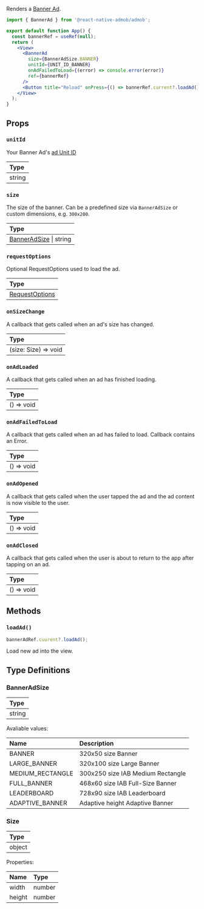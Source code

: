 Renders a [Banner Ad](https://developers.google.com/admob/android/banner).

```jsx
import { BannerAd } from '@react-native-admob/admob';

export default function App() {
  const bannerRef = useRef(null);
  return (
    <View>
      <BannerAd
        size={BannerAdSize.BANNER}
        unitId={UNIT_ID_BANNER}
        onAdFailedToLoad={(error) => console.error(error)}
        ref={bannerRef}
      />
      <Button title="Reload" onPress={() => bannerRef.current?.loadAd()} />
    </View>
  );
}
```

## Props

### `unitId`

Your Banner Ad's [ad Unit ID](https://support.google.com/admob/answer/7356431)

| Type   |
| :----- |
| string |

### `size`

The size of the banner. Can be a predefined size via `BannerAdSize` or custom dimensions, e.g. `300x200`.

| Type                                    |
| :-------------------------------------- |
| [BannerAdSize](#banneradsize) \| string |

### `requestOptions`

Optional RequestOptions used to load the ad.

| Type                                             |
| :----------------------------------------------- |
| [RequestOptions](/docs/api/types/RequestOptions) |

### `onSizeChange`

A callback that gets called when an ad's size has changed.

| Type                 |
| :------------------- |
| (size: Size) => void |

### `onAdLoaded`

A callback that gets called when an ad has finished loading.

| Type       |
| :--------- |
| () => void |

### `onAdFailedToLoad`

A callback that gets called when an ad has failed to load. Callback contains an Error.

| Type       |
| :--------- |
| () => void |

### `onAdOpened`

A callback that gets called when the user tapped the ad and the ad content is now visible to the user.

| Type       |
| :--------- |
| () => void |

### `onAdClosed`

A callback that gets called when the user is about to return to the app after tapping on an ad.

| Type       |
| :--------- |
| () => void |

## Methods

### `loadAd()`

```js
bannerAdRef.cuurent?.loadAd();
```

Load new ad into the view.

## Type Definitions

### BannerAdSize

| Type   |
| :----- |
| string |

Avaliable values:

| Name             | Description                       |
| :--------------- | :-------------------------------- |
| BANNER           | 320x50 size Banner                |
| LARGE_BANNER     | 320x100 size Large Banner         |
| MEDIUM_RECTANGLE | 300x250 size IAB Medium Rectangle |
| FULL_BANNER      | 468x60 size IAB Full-Size Banner  |
| LEADERBOARD      | 728x90 size IAB Leaderboard       |
| ADAPTIVE_BANNER  | Adaptive height Adaptive Banner   |

### Size

| Type   |
| :----- |
| object |

Properties:

| Name   | Type   |
| :----- | :----- |
| width  | number |
| height | number |
